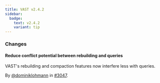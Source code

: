 ```yaml
---
title: VAST v2.4.2
sidebar:
  badge:
    text: v2.4.2
    variant: tip
---
```


### Changes

#### Reduce conflict potential between rebuilding and queries

VAST's rebuilding and compaction features now interfere less with queries.

By [@dominiklohmann](https://github.com/dominiklohmann) in [#3047](https://github.com/tenzir/tenzir/pull/3047).
